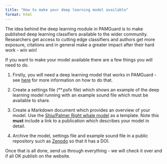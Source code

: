 ```yaml
---
title: "How to make your deep learning model available"
format: html
---
```


The idea behind the deep learning module in PAMGuard is to make published deep learning classifiers available to the wider community. Researchers get access to cutting edge classifiers and authors get more exposure, citations and in general make a greater impact after their hard work - win win!

If you want to make your model available there are a few things you will need to do.

1.  Firstly, you will need a deep learning model that works in PAMGuard - see [here](https://github.com/PAMGuard/PAMGuard/wiki/Deep-Learning-JSON-Format) for more information on how to do that.

2.  Create a settings file (\*\*.psfx file) which shows an example of the deep learning model running with an example sound file which must be available to share.

3.  Create a Markdown document which provides an overview of your model. Use the [Shiu/Palmer Right whale model](./deep_learning_models/right_whale_shiu_palmer.qmd) as a template. Note this **must** include a link to a publication which describes your model in detail.

4.  Archive the model, settings file and example sound file in a public repository such as [Zenodo](https://zenodo.org/) so that it has a DOI.

Once that is all done, send us through everything - we will check it over and if all OK publish on the website.
